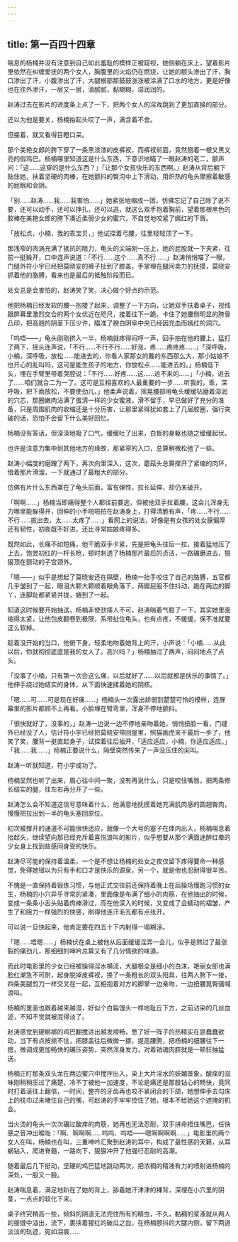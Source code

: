 ```yaml
---
---
---
```

title: 第一百四十四章
---




喘息的杨楠并没有注意到自己如此羞耻的模样正被窥视，她侧躺在床上，望着影片里依然在纠缠爱抚的两个女人，胸腹里的火焰仍在燃烧，让她的额头渗出了汗，胸口渗出了汗，小腹渗出了汗，大腿根部那鼓鼓涨涨被涂满了口水的地方，更是好像也在往外渗汗，一层又一层，油腻腻，黏糊糊，湿润润的。

赵涛过去在影片的进度条上点了一下，把两个女人的淫戏跳到了更加直接的部分。

还以为他是要关，杨楠抬起头哎了一声，满含着不舍。

但接着，就又看得目瞪口呆。

那个美艳女郎的胯下穿了一条黑漆漆的皮裤衩，而裤衩前面，竟然翘着一根又黑又亮的假鸡巴。杨楠哪里知道这是什么东西，下意识地瞄了一眼赵涛的老二，颤声问：「这……这穿的是什么东西？」「让那个女孩快乐的东西啊。」赵涛从背后躺下贴住她，扶着坚硬的肉棒，在她颤抖的臀沟中上下滑动，用炽热的龟头摩擦着敏感的屁眼和会阴。

「别……赵涛……我……我害怕……」她紧张地缩成一团，仿佛忘记了自己除了说不要，还可以动手，还可以挣扎，还可以逃，就这么双手抱着胸前，望着那根黑色的胶棒在美艳女郎的胯下凑近柔弱少女的蜜穴，不自觉地咬紧了嫣红的下唇。

「放松点，小楠，我的乖宝贝，」他试探着弓腰，往里轻轻顶了一下。

那浅窄的肉涡充满了抵抗的阻力，龟头的尖端刚一压上，她的屁股就一下夹紧，往前一挺躲开，口中连声说道：「不行……这个……真不行……」赵涛悄悄喵了一眼，门缝外符小宇已经把莫晓安的裤子扯到了膝盖，手掌埋在腿间卖力的抚摸，莫晓安抓着他的胳膊，看来也是最后的抵触阶段而已。

处女总是会害怕的，赵涛笑了笑，决心做个好点的示范。

他把杨楠已经发软的腰一抱搂了起来，调整了一下方向，让她双手扶着桌子，视线跟屏幕里激烈交合的两个女优近在咫尺，接着往下一跪，卡住了她腰侧明显的胯骨凸印，把高翘的阴茎下压少许，瞄准了腴白阴阜中央已经因充血而嫣红的洞穴。

「呜唔——」龟头刚刚挤入一半，杨楠就疼得闷哼一声，回手拍在他的腰上，猛打了两下，摇头连声说，「不行……不行不行……好涨，疼……疼疼疼……」「深呼吸，小楠，深呼吸，放松……能进去的，你看人家那女的戴的东西那么大，那小姑娘不也开心的乱叫吗，这可是能生孩子的地方，你放松点……能进去的。」杨楠低下头，埋在手臂里带着哭腔说：「不行……好疼……这……进不来的……」「小楠，进去了……咱们就合二为一了。这可是互相喜欢的人最重要的一步……听我的，乖，深呼吸，把下面放松，不要使劲儿。」他柔声说着，摇晃腰部用龟头缓缓钻磨着湿润的穴芯，那圈嫩肉沾满了蛋清一样的少女蜜液，滑不留手，早已做好了充分的准备，只是周围肌肉的收缩还是十分厉害，让那里紧得犹如套上了几层胶圈，强行突破的话，恐怕不会留下什么美好回忆。

杨楠没有答话，但深深地吸了口气，缓缓吐了出来，白皙的身躯也随之缓缓起伏。

也许是注意力集中到其他地方的缘故，那紧窄的入口，总算稍微松弛了一些。

赵涛小幅度的磨蹭了两下，再次向里深入，这次，蘑菇头总算撑开了紧缩的肉环，借着那片滑溜，一下就通过了最粗大的部分。

仿佛有片什么东西罩在了龟头前面，富有弹性，拉长延伸，却仍未破开。

「啊啊……」杨楠当即痛得整个人都往前要逃，但被他双手拉着腰，这会儿浑身无力哪里能躲得开，回伸的小手啪啪拍在赵涛身上，打得清脆有声，「疼……不行……不行……拔出去，太……太疼了……」看网上的说法，好像是有女孩的处女膜偏厚还有韧性，初夜既不好进，还比寻常姑娘疼得多。

既然如此，长痛不如短痛，他干脆双手卡紧，先是把龟头往后一拉，接着猛地压了上去，饱尝初红的一杆长枪，顿时刺透了杨楠那片最后的贞洁，一路碾磨进去，狠狠顶在颤动的子宫颈外。

「嗯——」似乎是想起了莫晓安还在隔壁，杨楠一抬手咬住了自己的胳膊，五官都几乎皱到了一起，眼泪大颗大颗顺着眼角落下，两瓣屁股不住抖动，跪在两边的脚丫，连脚趾都紧紧并拢，蜷到了一起。

知道这时候要开始抽送，杨楠非使劲揍人不可，赵涛喘着气稳了一下，其实她里面缩得太紧，让他包皮翻卷到极限，系带扯住龟头，也有点疼，不缓缓，保不准就要这么软掉。

趁着没开始的当口，他俯下身，轻柔地吻着她背上的汗，小声说：「小楠……从此以后，你就彻彻底底是我的女人了。高兴吗？」杨楠抽泣了两声，闷闷地点了点头。

「没事了小楠，只有第一次会这么痛，以后就好了……以后就都是快乐的事情了。」他伸手绕过她结实的身体，从下面快速揉着她的阴核。

「嗯……可……可是现在好痛……」杨楠头一次露出娇弱到楚楚可怜的模样，连屏幕里的影片都顾不上再看，小脸埋在臂弯里，浑身不停地颤抖。

「很快就好了，没事的，」赵涛一边说一边不停地亲吻着她，悄悄扭脸一看，门缝外已经没了人，估计符小宇已经把莫晓安带回屋里，照猫画虎来干最后一步了，他笑了笑，腰背一挺直起身子，试探着往后抽开，「适应适应，小楠，你适应适应。」「我……我……」杨楠正要说什么，隔壁突然传来了一声没压住的尖叫。

赵涛一听就知道，符小宇成功了。

杨楠显然也听了出来，眉心往中间一聚，没有再说什么，只是咬住嘴唇，把两条修长结实的腿，往左右再分开了一些。

赵涛怎么会不知道这信号意味着什么，他满意地抚摸着她充满肌肉感的圆翘臀肉，慢慢把拉出到一半的龟头塞回原位。

初次被撑开的通道不可能很快适应，就像一个大号的塞子在体内出入，杨楠喘息着抬起头，继续望向那已经充斥着喜悦浪叫的影片，似乎想要从那个满面迷醉红晕的少女身上找到些感同身受的快乐。

赵涛尽可能的保持着温柔，一个是不想让杨楠的处女之夜仅留下疼得要命一种感觉，免得她错以为只有手和口才是快乐的源泉，另一个，就是他也忍耐得很辛苦。

不愧是一直保持着锻炼习惯，与他正式交往前还保持着晚上在后操场慢跑习惯的女生，杨楠的小穴异乎寻常的紧凑，里面像是布满了细小的肉筋，在他抽出的时候，变成一条条小舌头贴着肉棒滑过，而在他深入的时候，又变成了会蠕动的褶皱，产生了和阻力一样强烈的快感，刷得他连汗毛孔都有点张开。

可以说一旦快起来，他肯定要在四五十下内射得一塌糊涂。

「嗯……唔嗯……」杨楠伏在桌上被他从后面缓缓淫弄一会儿，似乎是熬过了最涨裂的痛劲儿，那细细的呻吟总算又有了几分情欲的味道。

而此时电影里的少女已经被操得淫水横流，大腿根全是细小的白沫，艳丽女郎也满脸红潮急不可耐，起身脱掉皮裤衩，换了一条粗长的双头阳具，往两人胯下一接，四条美腿剪刀一样交叉在一起，互相抱着对方的脚掌一边亲吻，一边扭腰晃臀骚喊浪叫。

杨楠的里面也跟着越来越湿，好似个白扁馒头一样地耻丘下方，之前沾染的几丝血迹，不知不觉就被混得淡了。

赵涛感觉到硬梆梆的鸡巴翻搅进出越发顺畅，憋了好一阵子的热精实在是蠢蠢欲动，当下有点按捺不住，把膝盖往后微微一挪，提高腰胯，把杨楠的细腰往下一摁，微调成更加畅快的碾压姿势，突然浑身发力，对着销魂肉腔就是一顿狂抽猛送。

杨楠正盯那条双头龙在两边蜜穴中搅拌出入，染上大片淫水的妖媚景象，酸痒的滋味刚稍稍压过了痛楚，冷不丁被他一加速度，不论是痛还是那股钻心的畅快，竟同时打着滚往上翻倍，一时间，整齐的牙齿再也咬不紧闭合的下颌，她想伸手去勾床上的枕巾过来堵住自己的嘴，可赵涛的手牢牢控住了她，根本不给她这个遮掩的机会。

当火烫的龟头一次次碾过酸痒的肉筋，她再也无法忍耐，双手拼命捂住嘴巴，任快感之音冲出喉咙：「啊、啊啊啊……呜呜、呜唔——嗯啊啊啊啊……」电影里的两个女人在叫，杨楠也在叫，三重呻吟汇聚到赵涛的耳中，构成了最性感的天籁，从耳蜗钻入，爬进脊髓，一路向下，狠狠冲开了他强行忍耐的高潮。

随着最后几下挺动，坚硬的鸡巴猛地跳动两次，把浓稠的精液有力的喷射进杨楠的深处，一股又一股。

赵涛喘息着，满足地趴在了她的背上，舔着她汗津津的裸背，深埋在小穴里的阴茎，一点点的软化下来。

桌子终究稍高一些，倾斜的阴道无法兜住所有的精虫，不久，黏稠的浆液就从两人的接缝中溢出，流下，裹挟着猩红的破瓜之血，在杨楠颤抖的大腿内侧，留下两道淡淡的轨迹，宛如泪痕……